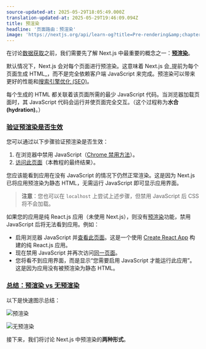 ```yaml
---
source-updated-at: 2025-05-29T18:05:49.000Z
translation-updated-at: 2025-05-29T19:46:09.094Z
title: 预渲染
headline: '页面路由：预渲染'
image: 'https://nextjs.org/api/learn-og?title=Pre-rendering&amp;chapter=22'
---
```


在讨论[数据获取](/docs/basic-features/data-fetching)之前，我们需要先了解 Next.js 中最重要的概念之一：[**预渲染**](/docs/basic-features/pages#pre-rendering)。

默认情况下，Next.js 会对每个页面进行预渲染。这意味着 Next.js 会_提前为每个页面生成 HTML_，而不是完全依赖客户端 JavaScript 来完成。预渲染可以带来更好的性能和[搜索引擎优化 (SEO)](https://en.wikipedia.org/wiki/Search_engine_optimization)。

每个生成的 HTML 都关联着该页面所需的最少 JavaScript 代码。当浏览器加载页面时，其 JavaScript 代码会运行并使页面完全交互。（这个过程称为**水合 (hydration)**。）

### [验证预渲染是否生效](#check-that-pre-rendering-is-happening)

您可以通过以下步骤验证预渲染是否生效：

1. 在浏览器中禁用 JavaScript（[Chrome 禁用方法](https://developer.chrome.com/docs/devtools/javascript/disable/)）。
2. [访问此页面](https://next-learn-starter.vercel.app/)（本教程的最终结果）。

您应该能看到应用在没有 JavaScript 的情况下仍然正常渲染。这是因为 Next.js 已将应用预渲染为静态 HTML，无需运行 JavaScript 即可显示应用界面。

> **注意**：您也可以在 `localhost` 上尝试上述步骤，但禁用 JavaScript 后 CSS 将不会加载。

如果您的应用是纯 React.js 应用（未使用 Next.js），则没有[预渲染](/docs/basic-features/pages#pre-rendering)功能，禁用 JavaScript 后将无法看到应用。例如：

* 启用浏览器 JavaScript 并[查看此页面](https://create-react-template.vercel.app/)。这是一个使用 [Create React App](https://create-react-app.dev/) 构建的纯 React.js 应用。
* 现在禁用 JavaScript 并再次访问[同一页面](https://create-react-template.vercel.app/)。
* 您将看不到应用界面，而是显示“您需要启用 JavaScript 才能运行此应用”。这是因为应用没有被预渲染为静态 HTML。

### [总结：预渲染 vs 无预渲染](#summary-pre-rendering-vs-no-pre-rendering)

以下是快速图示总结：

![预渲染](https://h8DxKfmAPhn8O0p3.public.blob.vercel-storage.com/learn/pages-router/data-fetching/pre-rendering.png)

![无预渲染](https://h8DxKfmAPhn8O0p3.public.blob.vercel-storage.com/learn/pages-router/data-fetching/no-pre-rendering.png)

接下来，我们将讨论 Next.js 中预渲染的**两种形式**。